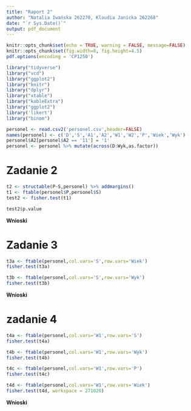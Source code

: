 ```yaml
---
title: "Raport 2"
author: "Natalia Iwańska 262270, Klaudia Janicka 262268"
date: "`r Sys.Date()`"
output: pdf_document
---
```


```r
knitr::opts_chunk$set(echo = TRUE, warning = FALSE, message=FALSE)
knitr::opts_chunk$set(fig.width=8, fig.height=4.5) 
pdf.options(encoding = 'CP1250')
```

```r
library("tidyverse")
library("vcd")
library("ggplot2")
library("knitr")
library("dplyr")
library("xtable")
library("kableExtra")
library("ggplot2")
library('likert')
library("binom")
```

```r
personel <- read.csv2('personel.csv',header=FALSE)
names(personel) <- c('D','S','A1','A2','W1','W2','P','Wiek','Wyk')
personel$A2[personel$A2 == '11'] = '1'
personel <- personel %>% mutate(across(D:Wyk,as.factor))
```

# Zadanie 2

```r
t2 <- structable(P~S,personel) %>% addmargins()
t1 <- ftable(personel$P,personel$S)
test2 <- fisher.test(t1)
```

```{=latex}
\begin{table}[ht]
\centering
\begin{tabular}{|c|c|c|c|}
  \hline
 & K & M \\ 
  \hline
0 & 63.00 & 110.00 \\ 
\hline
  1 & 8.00 & 19.00 \\ 
   \hline
\end{tabular}
\end{table}
```

```r
test2$p.value
```




**Wnioski**


# Zadanie 3

```r
t3a <- ftable(personel,col.vars='S',row.vars='Wiek')
fisher.test(t3a)

t3b <- ftable(personel,col.vars='S',row.vars='Wyk')
fisher.test(t3b)
```

**Wnioski**


# zadanie 4

```r
t4a <- ftable(personel,col.vars='W1',row.vars='S')
fisher.test(t4a)

t4b <- ftable(personel,col.vars='W1',row.vars='Wyk')
fisher.test(t4b)

t4c <- ftable(personel,col.vars='W1',row.vars='P')
fisher.test(t4c)

t4d <- ftable(personel,col.vars='W1',row.vars='Wiek')
fisher.test(t4d, workspace = 271020)
```

**Wnioski**


